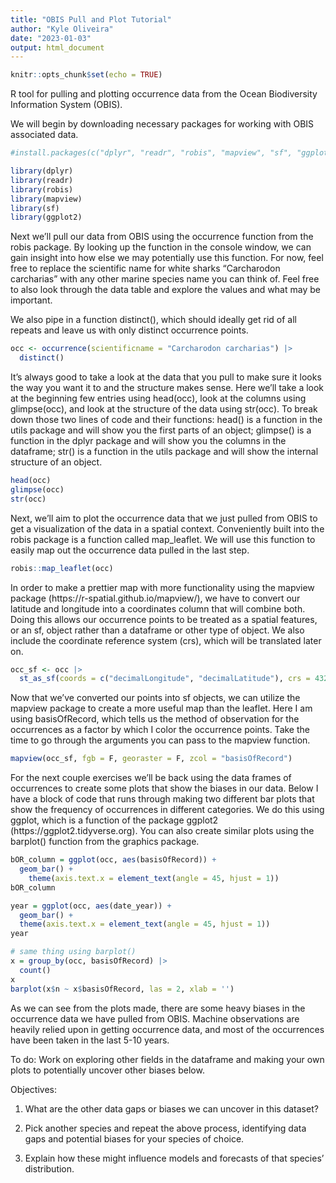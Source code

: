 ```yaml
---
title: "OBIS Pull and Plot Tutorial"
author: "Kyle Oliveira"
date: "2023-01-03"
output: html_document
---
```


```r
knitr::opts_chunk$set(echo = TRUE)
```

R tool for pulling and plotting occurrence data from the Ocean Biodiversity Information System (OBIS).

We will begin by downloading necessary packages for working with OBIS associated data. 

```r
#install.packages(c("dplyr", "readr", "robis", "mapview", "sf", "ggplot2"))

library(dplyr)
library(readr)
library(robis)
library(mapview)
library(sf)
library(ggplot2)


```

Next we'll pull our data from OBIS using the occurrence function from the robis package. By looking up the function in the console window, we can gain insight into how else we may potentially use this function. For now, feel free to replace the scientific name for white sharks "Carcharodon carcharias" with any other marine species name you can think of. Feel free to also look through the data table and explore the values and what may be important.

We also pipe in a function distinct(), which should ideally get rid of all repeats and leave us with only distinct occurrence points.

```r
occ <- occurrence(scientificname = "Carcharodon carcharias") |>
  distinct()
```

It's always good to take a look at the data that you pull to make sure it looks the way you want it to and the structure makes sense. Here we'll take a look at the beginning few entries using head(occ), look at the columns using glimpse(occ), and look at the structure of the data using str(occ). To break down those two lines of code and their functions: head() is a function in the utils package and will show you the first parts of an object; glimpse() is a function in the dplyr package and will show you the columns in the dataframe; str() is a function in the utils package and will show the internal structure of an object.

```r
head(occ)
glimpse(occ)
str(occ)
```

Next, we'll aim to plot the occurrence data that we just pulled from OBIS to get a visualization of the data in a spatial context. Conveniently built into the robis package is a function called map_leaflet. We will use this function to easily map out the occurrence data pulled in the last step.

```r
robis::map_leaflet(occ)

```

In order to make a prettier map with more functionality using the mapview package (https://r-spatial.github.io/mapview/), we have to convert our latitude and longitude into a coordinates column that will combine both. Doing this allows our occurrence points to be treated as a spatial features, or an sf, object rather than a dataframe or other type of object. We also include the coordinate reference system (crs), which will be translated later on.

```r
occ_sf <- occ |>
  st_as_sf(coords = c("decimalLongitude", "decimalLatitude"), crs = 4326)

```

Now that we've converted our points into sf objects, we can utilize the mapview package to create a more useful map than the leaflet. Here I am using basisOfRecord, which tells us the method of observation for the occurrences as a factor by which I color the occurrence points. Take the time to go through the arguments you can pass to the mapview function.

```r
mapview(occ_sf, fgb = F, georaster = F, zcol = "basisOfRecord")
```

For the next couple exercises we'll be back using the data frames of occurrences to create some plots that show the biases in our data. Below I have a block of code that runs through making two different bar plots that show the frequency of occurrences in different categories. We do this using ggplot, which is a function of the package ggplot2 (https://ggplot2.tidyverse.org). You can also create similar plots using the barplot() function from the graphics package.

```r
bOR_column = ggplot(occ, aes(basisOfRecord)) +
  geom_bar() +
    theme(axis.text.x = element_text(angle = 45, hjust = 1))
bOR_column

year = ggplot(occ, aes(date_year)) +
  geom_bar() +
  theme(axis.text.x = element_text(angle = 45, hjust = 1))
year

# same thing using barplot()
x = group_by(occ, basisOfRecord) |>
  count()
x
barplot(x$n ~ x$basisOfRecord, las = 2, xlab = '')

```

As we can see from the plots made, there are some heavy biases in the occurrence data we have pulled from OBIS. Machine observations are heavily relied upon in getting occurrence data, and most of the occurrences have been taken in the last 5-10 years. 

To do:
Work on exploring other fields in the dataframe and making your own plots to potentially uncover other biases below. 

Objectives:

1. What are the other data gaps or biases we can uncover in this dataset?

2. Pick another species and repeat the above process, identifying data gaps and potential biases for your species of choice.

3. Explain how these might influence models and forecasts of that species' distribution. 
